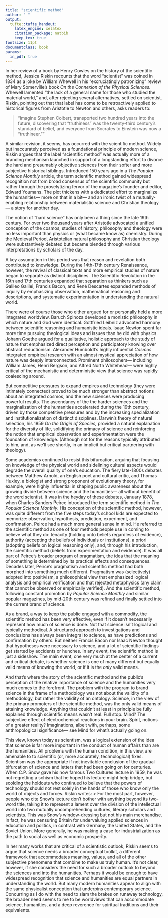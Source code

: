 ```yaml
---
title: "scientific method"
author: " "
output:
  tufte::tufte_handout:
    latex_engine: xelatex
    citation_package: natbib
    keep_tex: true
fontsize: 11pt
documentclass: book
params:
  in_pdf: true
---
```




In her review of a book by Henry Cowles on the history of the scientific method,\sidenote{Henry M. Cowles, *The Scientific Method: An Evolution of Thinking from Darwin to Dewey*} Jessica Riskin recounts that the word “scientist” was coined in 1834 as a joke by William Whewell in his “excruciatingly patronizing” review of Mary Somerville’s book *On the Connexion of the Physical Sciences.* Whewell lamented “the lack of a general name for those who studied the material world,” and, after rejecting several alternatives, settled on scientist. Riskin, pointing out that that label has come to be retroactively applied to historical figures from Aristotle to Newton and others, asks readers to:

> “Imagine Stephen Colbert, transported two hundred years into the future, discovering that “truthiness” was the twenty-third century’s standard of belief, and everyone from Socrates to Einstein was now a “truthineer.””\sidenote{Jessica Riskin, … Thinking Pump.}

A similar revision, it seems, has occurred with the scientific method. Widely but inaccurately perceived as a foundational principle of modern science, Riskin argues that the label “scientific method” was actually more of a branding mechanism launched in support of a longstanding effort to divorce the hard and presumably objective sciences from their softer and more subjective historical siblings. Introduced 150 years ago in a *The Popular Science Monthly* article, the term scientific method gained widespread recognition not from broad consensus of the scientific community but rather through the proselytizing fervor of the magazine’s founder and editor, Edward Youmans. The plot thickens with a dedicated effort to marginalize the humanities— more on that in a bit— and an ironic twist of a mutually-enabling relationship between materialistic science and Christian theology— a story for another day. 

The notion of "hard science" has only been a thing since the late 19th century. For over two thousand years after Aristotle advocated a unified conception of the cosmos, studies of history, philosophy and theology were no less important than physics or (what became know as) chemistry.\sidenote{This is a simplified view that ignores the diversity of different views held by some, but it reflects an overall perspective that is thought to be more or less true by most historians.}  During the Medieval Period, Aristotelian natural philosophy and Christian theology were substantively debated but became blended through various interpretations by scholars of the day. 

A key assumption in this period was that reason and revelation both contributed to knowledge.  During the 14th-17th century Renaissance, however, the revival of classical texts and more empirical studies of nature began to separate as distinct disciplines. The Scientific Revolution in the 16th and 17th centuries expanded that separation as thinkers such as Galileo Galilei, Francis Bacon, and René Descartes expanded methods of inquiry by emphasizing observation, mathematical reasoning and descriptions, and systematic experimentation in understanding the natural world. 

There were of course those who either argued for or personally held a more  integrated worldview. Baruch Spinoza developed a monistic philosophy in which nature and God were identical. Gottfried Leibniz advocated harmony between scientific reasoning and humanistic ideals. Isaac Newton spent far more time pursuing theological ideas and issues than he did with physics. Johann Goethe argued for a qualitative, holistic approach to the study of nature that emphasized direct perception and participatory knowing over abstract reductionism. Alexander Humboldt’s highly influential *Cosmos* integrated empirical research with an almost mystical appreciation of how nature was deeply interconnected. Prominent philosophers— including William James, Henri Bergson, and Alfred North Whitehead— were highly critical of the mechanistic and deterministic view that science was rapidly coalescing around.

But competitive pressures to expand empires and technology (they were intimately connected) proved to be much stronger than abstract notions about an integrated cosmos, and the new sciences were producing powerful results. The ascendancy of the the harder sciences and the marginalization of the humanities accelerated during the 19th century, driven by those competitive pressures and by the increasing specialization and institutionalization of distinct disciplines. Darwin’s theory of natural selection, his 1859 *On the Origin of Species,* provided a natural explanation for the diversity of life, solidifying the primacy of science  and reinforcing the notion that empirical observation and experimentation were the foundation of knowledge. (Although not for the reasons typically attributed to him, and, as we’ll see shortly, in an implicit but critical partnering with theology).  

Some academics continued to resist this bifurcation, arguing that focusing on knowledge of the physical world and sidelining cultural aspects would degrade the overall quality of one’s education. The fiery late-1800s debates between Matthew Arnold, an English poet and cultural critic, and Thomas Huxley, a biologist and strong proponent of evolutionary theory, for example, were highly influential in shaping public awareness about the growing divide between science and the humanities— all without benefit of the word scientist. It was in the heyday of these debates, January 1878, when Charles Sanders Peirce introduced the term scientific method in *The Popular Science Monthly*.  His conception of the scientific method, however, was quite different from the five steps today’s school kids are expected to memorize: observation, hypothesis, prediction, experiment, and confirmation. Peirce had a much more general sense in mind. He referred to the scientific method as one of four methods people use in coming to believe what they do: tenacity (holding onto beliefs regardless of evidence), authority (accepting the beliefs of individuals or institutions), a priori (adopting beliefs on logical reasoning only), and, through his introduction, the scientific method (beliefs from experimentation and evidence). It was all part of Peirce’s broader program of pragmatism, the idea that the meaning of something is determined by its practical effects and consequences.
Decades later, Peirce’s pragmatism and scientific method had both morphed into something much different. Pragmatism was (selectively) adopted into positivism, a philosophical view that emphasized logical analysis and empirical verification and that rejected metaphysics (any claim that cannot be observed or empirically verified). And the scientific method, following constant promotion by *Popular Science Monthly* and similar popular magazines, by mid-20th century was refined and finally settled into the current brand of science. 

As a brand, a way to keep the public engaged with a commodity, the scientific method has been very effective, even if it doesn’t necessarily represent how much of science is done. Not that science isn’t logical and typically methodical.  A structured approach to investigations and conclusions has always been integral to science, as have predictions and confirmation by others. But neither Francis Bacon nor Isaac Newton thought that hypotheses were necessary to science, and a lot of scientific findings get started by accidents or hunches. In any event, the scientific method is just a sideshow. The main event, one very much at the center of a current and critical debate, is whether science is one of many different but equally valid means of knowing the world, or if it is the *only* valid means.

And that’s where the story of the scientific method and the public’s perception of the relative importance of science and the humanities very much comes to the forefront. The problem with the program to brand science in the frame of a methodology was not about the validity of a methodology, but rather the validity of an ontology.\sidenote{The branch of philosophy that deals with questions of being and existence.}  Science, in the view of the primary promoters of the scientific method, was the only valid means of attaining knowledge.  Anything that couldn’t at least in principle be fully explained through scientific means wasn’t real. Full stop. Mind? The subjective effect of electrochemical reactions in your brain. Spirit, notions of a greater reality? Imaginations, albeit with, perhaps, some anthropological significance— see Mind for what’s actually going on. 

This view, known today as scientism, was a logical extension of the idea that science is far more important in the conduct of human affairs than are the humanities. All problems with the human condition, in this view, are amenable to to scientific (or, more accurately, technological) fixes.\sidenote{See “The Religion of Technology,” a brief summary of Lynn White’s thesis that the arc of modern technology has its foundation in Protestant Christian theology.} Scientism was the appropriate if not inevitable conclusion of the gradual bifurcation of science and letters that had been going on for centuries. When C.P. Snow gave his now famous Two Cultures lecture in 1959, he was not regretting a schism that he hoped his lecture might help bridge, but scolding the holdouts who continued to believe that the powers of technology should not rest solely in the hands of those who know only the world of objects and forces. Riskin writes:
> For the most part, however, people who cite Snow’s lecture don’t bother with anything beyond its two-word title, taking it to represent a lament over the division of the intellectual world into two mutually uncomprehending cultures, literary scholars and scientists. This was Snow’s window-dressing but not his main merchandise. In fact, he was censuring Britain for undervaluing applied sciences in education and politics, in contrast with Germany, the United States, and the Soviet Union. More generally, he was making a case for industrialization as the path to social as well as economic prosperity.\sidenote{“Just Use Your Thinking Pump!,” Jessica Riskin | The New York Review of Books}

In her many works that are critical of a scientistic outlook, Riskin seems to argue that science needs a broader conceptual toolkit, a different framework that accommodates meaning, values, and all of the other subjective phenomena that combine to make us truly human.  It’s not clear, however, if she considers the need for such a broader outlook to beyond the sciences and into the humanities. Perhaps it would be enough to have widespread recognition that science and humanities are equal partners in understanding the world.  But many modern humanities appear to align with the same physicalist conception that underpins contemporary science. Concurring as I do with the need to slam the brakes on runaway technology, the broader need seems to me to be worldviews that can accommodate science, humanities, and a deep reverence for spiritual traditions and their equivalents. 

